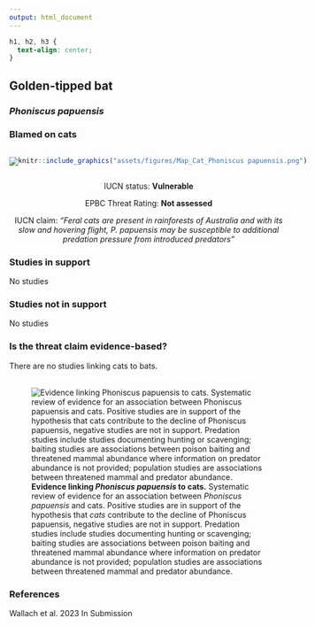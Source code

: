 ```yaml
---
output: html_document
---
```

```css
h1, h2, h3 {
  text-align: center;
}
```

## **Golden-tipped bat**
### *Phoniscus papuensis*
### Blamed on cats

:::: {style="display: flex;"}

[![](assets/photos/Phoniscus papuensis.png)](https://www.inaturalist.org/photos/52951684?size=original)

::: {}

:::

::: {}
  ```r
  knitr::include_graphics("assets/figures/Map_Cat_Phoniscus papuensis.png")
  ```
:::

::::
<center>
IUCN status: **Vulnerable**

EPBC Threat Rating: **Not assessed**

IUCN claim: *"Feral cats are present in rainforests of Australia and with its slow and hovering flight, P. papuensis may be susceptible to additional predation pressure from introduced predators"*

</center>

### Studies in support

No studies

### Studies not in support

No studies

### Is the threat claim evidence-based?

There are no studies linking cats to bats.
<br>
<br>

![**Evidence linking *Phoniscus papuensis* to cats.** Systematic review of evidence for an association between *Phoniscus papuensis* and cats. Positive studies are in support of the hypothesis that *cats* contribute to the decline of Phoniscus papuensis, negative studies are not in support. Predation studies include studies documenting hunting or scavenging; baiting studies are associations between poison baiting and threatened mammal abundance where information on predator abundance is not provided; population studies are associations between threatened mammal and predator abundance.](assets/figures/Main_Evidence_Cat_Phoniscus papuensis.png)

### References



Wallach et al. 2023 In Submission

